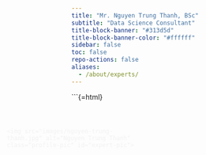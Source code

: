```yaml
---
title: "Mr. Nguyen Trung Thanh, BSc"
subtitle: "Data Science Consultant"
title-block-banner: "#313d5d"
title-block-banner-color: "#ffffff"
sidebar: false
toc: false
repo-actions: false
aliases: 
  - /about/experts/
---
```


```{=html}
<style>
/* Two-column container */
.section-team-member {
  display: flex;
  justify-content: center;
  align-items: flex-start;
  gap: 40px;
  padding: 40px 20px;
}

/* Image column */
.section-team-member .profile-pic-wrapper {
  flex: 0 0 280px;
  position: sticky;
  top: 100px;
  opacity: 0;
  transform: translateX(-50px);
  animation: slideInLeft 1s ease forwards;
}
@keyframes slideInLeft {
  to { opacity: 1; transform: translateX(0); }
}

/* Profile image */
.section-team-member .profile-pic {
  width: 100%;
  border-radius: 16px;
  padding: 6px;
  background: linear-gradient(145deg, #ffffff, #c9c9c9);
  box-shadow: inset 3px 3px 6px rgba(0,0,0,0.2),
              inset -3px -3px 6px rgba(255,255,255,0.7),
              4px 4px 10px rgba(0,0,0,0.3);
  transition: transform 0.3s ease, box-shadow 0.3s ease;
}
.section-team-member .profile-pic:hover {
  transform: scale(1.05);
  box-shadow: inset 2px 2px 5px rgba(0,0,0,0.25),
              inset -2px -2px 5px rgba(255,255,255,0.8),
              6px 6px 14px rgba(0,0,0,0.4);
}

/* Content column */
.section-team-member .profile-content {
  flex: 1;
  max-width: 700px;
  background: #ffffff;
  border-radius: 16px;
  box-shadow: 0 6px 18px rgba(0,0,0,0.1);
  padding: 25px;
  line-height: 1.7;
  opacity: 0;
  transform: translateX(50px);
  animation: slideInRight 1s ease forwards;
  animation-delay: 0.3s;
}
@keyframes slideInRight {
  to { opacity: 1; transform: translateX(0); }
}

/* Name: highlighted + centered */
.section-team-member .profile-content h2 {
  margin-top: 0;
  color: #313d5d;
  font-size: 1.8em;
  font-weight: bold;
  border-bottom: 2px solid #1265c9;
  padding-bottom: 10px;
  margin-bottom: 20px;
  text-align: center;
}

/* Paragraphs: justified, subtle animation */
.section-team-member .profile-content p {
  color: #444;
  font-size: 1em;
  margin-bottom: 20px;
  opacity: 0;
  transform: translateY(20px);
  transition: opacity 0.8s ease, transform 0.8s ease;
  text-align: justify;
}
.section-team-member .profile-content p.glow {
  opacity: 1;
  transform: translateY(0);
}
.section-team-member .profile-content p:nth-of-type(1).glow { transition-delay: 0.2s; }
.section-team-member .profile-content p:nth-of-type(2).glow { transition-delay: 0.5s; }
.section-team-member .profile-content p:nth-of-type(3).glow { transition-delay: 0.8s; }

/* Contact icons: centered */
.section-team-member .contact-icons {
  margin-top: 20px;
  text-align: center;
  opacity: 0;
  transform: translateY(20px);
  transition: opacity 0.8s ease, transform 0.8s ease;
}
.section-team-member .contact-icons.glow {
  opacity: 1;
  transform: translateY(0);
  transition-delay: 1.2s;
}
.section-team-member .contact-icons a {
  margin: 0 10px;
  font-size: 1.6em;
  color: #313d5d;
  transition: color 0.3s ease, transform 0.3s ease;
}
.section-team-member .contact-icons a:hover {
  color: #1265c9;
  transform: scale(1.2);
}

/* Back button: centered */
.section-team-member .back-btn {
  display: block;
  margin: 25px auto 0;
  padding: 12px 22px;
  background: #313d5d;
  color: #fff;
  border-radius: 8px;
  font-size: 1em;
  text-decoration: none;
  transition: background 0.3s ease, transform 0.3s ease, box-shadow 0.3s ease;
  text-align: center;
  width: fit-content;
}
.section-team-member .back-btn:hover {
  background: #1265c9;
  transform: translateY(-3px);
  box-shadow: 0 5px 15px rgba(18, 101, 201, 0.4);
}

/* Responsive design */
@media (max-width: 900px) {
  .section-team-member {
    flex-direction: column;
    align-items: center;
  }
  .section-team-member .profile-pic-wrapper {
    position: relative;
    top: auto;
    margin-bottom: 20px;
    width: 60%;
  }
  .section-team-member .profile-content {
    width: 100%;
  }
}
</style>

<section class="section-team-member">

  <!-- Image column -->
  <div class="profile-pic-wrapper">
    <img src="images/nguyen-trung-thanh.jpg" alt="Nguyen Trung Thanh" class="profile-pic" id="expert-pic">
  </div>

  <!-- Content column -->
  <div class="profile-content">
    <h2>Mr. Nguyen Trung Thanh, BSc</h2>
    <p>Mr. Nguyen Trung Thanh is currently a Research Coordinator at the National Lung Hospital, with several years of experience managing epidemiological studies and clinical trials—ensuring quality, adherence to timelines, and compliance with research protocols.</p>
    <p>In addition to his expertise in research operations, he has a solid foundation in biomedical data science. He is proficient in data analysis and processing tools such as Excel, Power Query, and Power Pivot, as well as statistical software including STATA and R with its full ecosystem (RStudio, RMarkdown, ShinyApp, Quarto, Positron). He also possesses basic Python skills and is experienced in data visualization platforms such as Power BI.</p>
    <p>Driven by the goal of integrating artificial intelligence (AI) with modern statistical platforms to address challenges in biomedical data science, Mr. Thanh is dedicated to applying technology to improve research efficiency and make meaningful contributions to public health.</p>

    <div class="contact-icons">
      <a href="mailto:thanh.nguyentrung@biodas.net" target="_blank"><i class="fa fa-envelope"></i></a>
      <a href="https://github.com/thanhnguyentrung-ph" target="_blank"><i class="fa fa-github"></i></a>
    </div>

    <a href="https://biodas.net/about/team.html" class="back-btn">← Back to Experts & Team</a>
  </div>

</section>

<link rel="stylesheet" href="https://cdnjs.cloudflare.com/ajax/libs/font-awesome/4.7.0/css/font-awesome.min.css">

<script>
// Parallax effect
window.addEventListener("scroll", function() {
  const pic = document.getElementById("expert-pic");
  const offset = window.scrollY * 0.0015; 
  pic.style.transform = `scale(${1 + offset})`;
});

// Glow animation on scroll
const observer = new IntersectionObserver(entries => {
  entries.forEach(entry => {
    if (entry.isIntersecting) {
      entry.target.classList.add("glow");
    }
  });
}, { threshold: 0.2 });

document.querySelectorAll(".profile-content p, .contact-icons, #expert-pic")
  .forEach(el => observer.observe(el));
</script>
